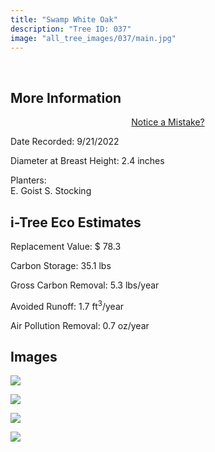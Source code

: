 ```yaml
---
title: "Swamp White Oak"
description: "Tree ID: 037"
image: "all_tree_images/037/main.jpg"
---
```


<br>

## **More Information**
::: column-margin
<center><a class="button" href="https://forms.gle/W6f5nwYxrM33hF4f7">Notice a Mistake?</a></center>
:::


Date Recorded:  9/21/2022

Diameter at Breast Height:  2.4  inches

Planters:  
E. Goist
S. Stocking

## **i-Tree Eco Estimates**


 Replacement Value: $ 78.3

 Carbon Storage:  35.1  lbs

 Gross Carbon Removal:  5.3  lbs/year

 Avoided Runoff:  1.7  ft<sup>3</sup>/year

 Air Pollution Removal:  0.7  oz/year

## **Images**


 ![](all_tree_images/037/IMG_6436.jpg)

 ![](all_tree_images/037/IMG_6437.jpg)

 ![](all_tree_images/037/IMG_6438.jpg)

 ![](all_tree_images/037/main.jpg)
